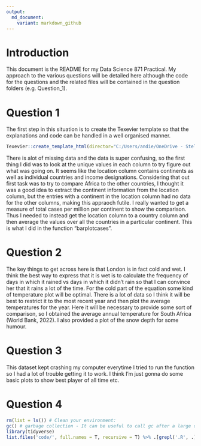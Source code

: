 ```yaml
---
output:
  md_document:
    variant: markdown_github
---
```


# Introduction 
This document is the README for my Data Science 871 Practical. My approach to the various questions will be detailed here although the code for the questions and the related files will be contained in the question folders (e.g. Question_1). 

# Question 1 {-} 
The first step in this situation is to create the Texevier template so that the explanations and code can be handled in a well organised manner. 
```r
Texevier::create_template_html(director="C:/Users/andie/OneDrive - Stellenbosch University/22211187/Question_1", template_name="Question_1",build_project = T, open_project = T )
```

There is alot of missing data and the data is super confusing, so the first thing I did was to look at the unique values in each column to try figure out what was going on.  It seems like the location column contains continents as well as individual countries and income designations. Considering that out first task was to try to compare Africa to the other countries, I thought it was a good idea to extract the continent information from the location column, but the entries with a continent in the location column had no data for the other columns, making this appraoch futile. I really wanted to get a measure of total cases per million per continent to show the comparison. Thus I needed to instead get the location column to a country column and then average the values over all the countries in a particular continent. This is what I did in the function "barplotcases". 


# Question 2 {-}
The key things to get across here is that London is in fact cold and wet. I think the best way to express that it is wet is to calculate the frequency of days in which it rained vs days in which it didn't rain so that I can convince her that it rains a lot of the time. For the cold part of the equation some kind of temperature plot will be optimal. There is a lot of data so I think it will be best to restrict it to the most recent year and then plot the average temperatures for the year. Here it will be necessary to provide some sort of comparison, so I obtained the average annual temperature for South Africa (World Bank, 2022). I also provided a plot of the snow depth for some humour. 


# Question 3
This dataset kept crashing my computer everytime I tried to run the function so I had a lot of trouble getting it to work. I think I'm just gonna do some basic plots to show best player of all time etc. 



# Question 4 {-}



```r

rm(list = ls()) # Clean your environment:
gc() # garbage collection - It can be useful to call gc after a large object has been removed, as this may prompt R to return memory to the operating system.
library(tidyverse)
list.files('code/', full.names = T, recursive = T) %>% .[grepl('.R', .)] %>% as.list() %>% walk(~source(.))
```



